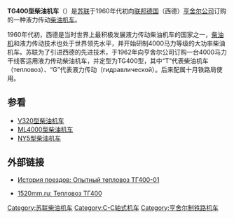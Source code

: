 {{Infobox Locomotive
| name = TG400<br/>ТГ400
| image = 
| caption = 
| type = [[柴油机车|柴油机车]]
| origin = {{FRG}}
| designer = 
| builder = [[亨舍尔|亨舍尔]]
| buildmodel = 
| serialnumber = 01
| builddate = 1962年
| totalproduction  = 1台
| user = {{USSR}}
| uicclass = C-C
| gauge = 1,524毫米
| wheeldiameter = 
| axleload = 20.5吨
| wheelbase = 
| minimumcurve = 
| length = 
| width = 
| height = 
| framesize = 
| weight = 123吨
| fueltype = 
| fuelcap = 
| lubecap = 
| coolantcap = 
| watercap = 
| sandcap = 
| consumption = 
| watercons =
| primemover = 
| rpmrange = 
| enginepower = 2 × 2000马力
| enginetype = 2 × MD870型柴油机
| transmission = 液力传动
| aspiration = 
| displacement = 
| cylindercount = 
| cylindersize = 
| topspeed = 160公里/小时
| sustainedspeed = 20公里/小时
| poweroutput = 
| tractiveeffort = 
| factorofadhesion = 
| locobrakes = 踏面制动、液力制动
| locobrakepower = 
| locobrakeforce = 
| trainbrakes = 空气制动
| safety = 
| notes =
}}
'''TG400型柴油机车'''（{{lang-ru|'''ТГ400'''}}）是[[苏联|苏联]]于1960年代初向[[联邦德国|联邦德国]]（西德）[[亨舍爾|亨舍尔公司]]订购的一种液力传动[[柴油机车|柴油机车]]。

1960年代初，西德是当时世界上最积极发展液力传动柴油机车的国家之一，[[柴油机|柴油机]]和液力传动技术也处于世界领先水平，并开始研制4000马力等级的大功率柴油机车。苏联为了引进西德的先进技术，于1962年向亨舍尔公司订购一台4000马力干线客运用液力传动柴油机车，并定型为TG400型，其中“T”代表柴油机车（тепловоз）、“G”代表液力传动（гидравлической）。后来配属十月铁路局使用。

==参看==
*[[V320型柴油机车|V320型柴油机车]]
*[[ML4000型柴油机车|ML4000型柴油机车]]
*[[NY5型柴油机车|NY5型柴油机车]]

==外部链接==
*{{ru}}[http://trainshistory.ru/lokomotivy/magistralnye-teplovozy/s-gidravlicheskoi-peredachei/opytnyi-teplovoz-tg400-01.html История поездов: Опытный тепловоз ТГ400-01]{{Wayback|url=http://trainshistory.ru/lokomotivy/magistralnye-teplovozy/s-gidravlicheskoi-peredachei/opytnyi-teplovoz-tg400-01.html |date=20111007215031 }}
*{{ru}}[https://web.archive.org/web/20091106175540/http://www.1520mm.ru/locomotives/diesel/tg400.phtml 1520mm.ru: Тепловоз ТГ400]

{{Soviet and CIS locomotives}}

[[Category:苏联柴油机车|Category:苏联柴油机车]]
[[Category:C-C轴式机车|Category:C-C轴式机车]]
[[Category:亨舍尔制铁路机车|Category:亨舍尔制铁路机车]]
